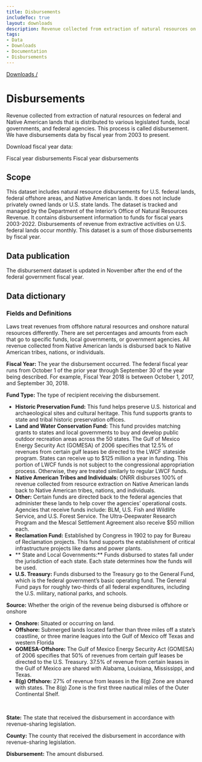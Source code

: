 ```yaml
---
title: Disbursements
includeToc: true
layout: downloads
description: Revenue collected from extraction of natural resources on federal and Native American lands that is distributed to various legislated funds, local governments, and federal agencies. This process is called disbursement.
tags:
- Data
- Downloads
- Documentation
- Disbursements
---
```


[Downloads /](/downloads/)

# Disbursements

Revenue collected from extraction of natural resources on federal and Native American lands that is distributed to various legislated funds, local governments, and federal agencies. This process is called disbursement. We have disbursements data by fiscal year from 2003 to present.
<br />

Download fiscal year data:

<DownloadDataFile linkType="DownloadCsv"  dataSet="fiscal_year_disbursements.csv">
  Fiscal year disbursements
</DownloadDataFile>

<DownloadDataFile linkType="DownloadXls"  dataSet="fiscal_year_disbursements.xlsx">
  Fiscal year disbursements
</DownloadDataFile>

## Scope

This dataset includes natural resource disbursements for U.S. federal lands, federal offshore areas, and Native American lands. It does not include privately owned lands or U.S. state lands. The dataset is tracked and managed by the Department of the Interior’s Office of Natural Resources Revenue. It contains disbursement information to funds for fiscal years 2003-2022. Disbursements of revenue from extractive activities on U.S. federal lands occur monthly. This dataset is a sum of those disbursements by fiscal year.

## Data publication

The disbursement dataset is updated in November after the end of the federal government fiscal year.

## Data dictionary

### Fields and Definitions
Laws treat revenues from offshore natural resources and onshore natural resources differently. There are set percentages and amounts from each that go to specific funds, local governments, or government agencies. All revenue collected from Native American lands is disbursed back to Native American tribes, nations, or individuals.
<br />

**Fiscal Year:**  The year the disbursement occurred. The federal fiscal year runs from October 1 of the prior year through September 30 of the year being described. For example, Fiscal Year 2018 is between October 1, 2017,  and September 30, 2018.
<br />

**Fund Type:**  The type of recipient receiving the disbursement.

* **Historic Preservation Fund:**  This fund helps preserve U.S. historical and archaeological sites and cultural heritage. This fund supports grants to state and tribal historic preservation offices.
* **Land and Water Conservation Fund:** This fund provides matching grants to states and local governments to buy and develop public outdoor recreation areas across the 50 states. The Gulf of Mexico Energy Security Act (GOMESA) of 2006 specifies that 12.5% of revenues from certain gulf leases be directed to the LWCF stateside program. States can receive up to $125 million a year in funding. This portion of LWCF funds is not subject to the congressional appropriation process. Otherwise, they are treated similarly to regular LWCF funds.
* **Native American Tribes and Individuals:**  ONRR disburses 100% of revenue collected from resource extraction on Native American lands back to Native American tribes, nations, and individuals.
* **Other:**  Certain funds are directed back to the federal agencies that administer these lands to help cover the agencies’ operational costs. Agencies that receive funds include: BLM, U.S. Fish and Wildlife Service, and U.S. Forest Service. The Ultra-Deepwater Research Program and the Mescal Settlement Agreement also receive $50 million each.
* **Reclamation Fund:**  Established by Congress in 1902 to pay for Bureau of Reclamation projects. This fund supports the establishment of critical infrastructure projects like dams and power plants.
* ** State and Local Governments:** Funds disbursed to states fall under the jurisdiction of each state. Each state determines how the funds will be used.
* **U.S. Treasury:**  Funds disbursed to the Treasury go to the General Fund, which is the federal government’s basic operating fund. The General Fund pays for roughly two-thirds of all federal expenditures, including the U.S. military, national parks, and schools.

**Source:**  Whether the origin of the revenue being disbursed is offshore or onshore

* **Onshore:**  Situated or occurring on land.
* **Offshore:**  Submerged lands located farther than three miles off a state’s coastline, or three marine leagues into the Gulf of Mexico off Texas and western Florida
* **GOMESA-Offshore:** The Gulf of Mexico Energy Security Act (GOMESA) of 2006 specifies that 50% of revenues from certain gulf leases be directed to the U.S. Treasury. 37.5% of revenue from certain leases in the Gulf of Mexico are shared with Alabama, Louisiana, Mississippi, and Texas.
* **8(g) Offshore:** 27% of revenue from leases in the 8(g) Zone are shared with states. The 8(g) Zone is the first three nautical miles of the Outer Continental Shelf.
<br />

**State:**  The state that received the disbursement in accordance with revenue-sharing legislation.
<br />

**County:**  The county that received the disbursement in accordance with revenue-sharing legislation.
<br />

**Disbursement:**  The amount disbursed.
